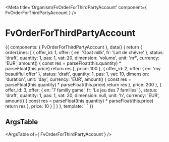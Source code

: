 
<Meta title='Organism/FvOrderForThirdPartyAccount' component={ FvOrderForThirdPartyAccount } />

# FvOrderForThirdPartyAccount

<Canvas>
<Story name='Common' height='150px'>{{
  components: { FvOrderForThirdPartyAccount },
  data() {
    return {
      orderLines: [
        {
          offer_id: 1,
          offer: {
            en: 'Goat milk',
            fr: 'Lait de chêvre'
          },
          status: 'draft',
          quantity: 1,
          pas: 1,
          vat: 20,
          dimension: 'volume',
          unit: 'm³',
          currency: 'EUR',
          amount() {
            const res = parseFloat(this.quantity) * parseFloat(this.price)
            return res
          },
          price: 100
        },
        {
          offer_id: 2,
          offer: {
            en: 'my beautifiul offer'
          },
          status: 'draft',
          quantity: 1,
          pas: 1,
          vat: 10,
          dimension: 'duration',
          unit: 'day',
          currency: 'EUR',
          amount() {
            const res = parseFloat(this.quantity) * parseFloat(this.price)
            return res
          },
          price: 200
        },
        {
          offer_id: 3,
          offer: {
            en: '7 familly game',
            fr: 'Le jeu des 7 familles'
          },
          status: 'draft',
          quantity: 1,
          pas: 1,
          vat: 20,
          dimension: null,
          unit: 'h',
          currency: 'EUR',
          amount() {
            const res = parseFloat(this.quantity) * parseFloat(this.price)
            return res
          },
          price: 10
        }
      ]
    }
  },
  template: `<FvOrderForThirdPartyAccount
    :order="orderLines"
  >
  </FvOrderForThirdPartyAccount>`
}}</Story>
</Canvas>

## ArgsTable

<ArgsTable of={ FvOrderForThirdPartyAccount } />

